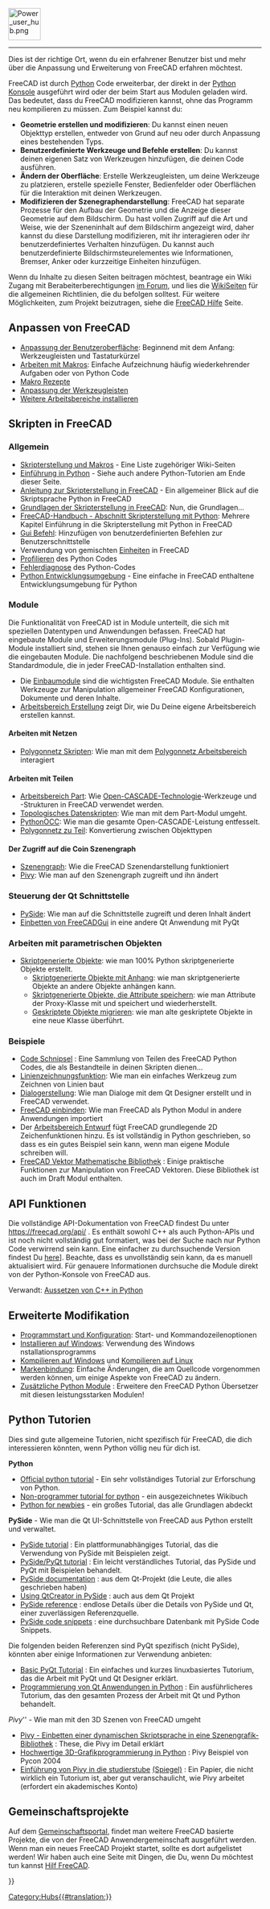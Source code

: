 <languages/>
{{TOCright}}
[[Image:Power_user_hub.png|64px]]
----

Dies ist der richtige Ort, wenn du ein erfahrener Benutzer bist und mehr über die Anpassung und Erweiterung von FreeCAD erfahren möchtest.

FreeCAD ist durch [[Python/de|Python]] Code erweiterbar, der direkt in der [[Python_console/de|Python Konsole]] ausgeführt wird oder der beim Start aus Modulen geladen wird. Das bedeutet, dass du FreeCAD modifizieren kannst, ohne das Programm neu kompilieren zu müssen. Zum Beispiel kannst du:

* '''Geometrie erstellen und modifizieren''': Du kannst einen neuen Objekttyp erstellen, entweder von Grund auf neu oder durch Anpassung eines bestehenden Typs.
* '''Benutzerdefinierte Werkzeuge und Befehle erstellen''': Du kannst  deinen eigenen Satz von Werkzeugen hinzufügen, die deinen Code ausführen.
* '''Ändern der Oberfläche''': Erstelle Werkzeugleisten, um deine Werkzeuge zu platzieren, erstelle spezielle Fenster, Bedienfelder oder Oberflächen für die Interaktion mit deinen Werkzeugen.
*'''Modifizieren der Szenegraphendarstellung''': FreeCAD hat separate Prozesse für den Aufbau der Geometrie und die Anzeige dieser Geometrie auf dem Bildschirm. Du hast vollen Zugriff auf die Art und Weise, wie der Szeneninhalt auf dem Bildschirm angezeigt wird, daher kannst du diese Darstellung modifizieren, mit ihr interagieren oder ihr benutzerdefiniertes Verhalten hinzufügen. Du kannst auch benutzerdefinierte Bildschirmsteurelementes wie Informationen, Bremser, Anker oder kurzzeitige Einheiten hinzufügen.

Wenn du Inhalte zu diesen Seiten beitragen möchtest, beantrage ein Wiki Zugang mit Berabeiterberechtigungen [https://forum.freecad.org/viewtopic.php?f=21&t=6830 im Forum], und lies die [[WikiPages/de|WikiSeiten]] für die allgemeinen Richtlinien, die du befolgen solltest. Für weitere Möglichkeiten, zum Projekt beizutragen, siehe die [[Help_FreeCAD/de|FreeCAD Hilfe]] Seite.

<span id="Customizing_FreeCAD"></span>
== Anpassen von FreeCAD ==

* [[Interface Customization/de|Anpassung der Benutzeroberfläche]]: Beginnend mit dem Anfang: Werkzeugleisten und Tastaturkürzel
* [[Macros/de|Arbeiten mit Makros]]: Einfache Aufzeichnung häufig wiederkehrender Aufgaben oder von Python Code
* [[Macros_recipes/de|Makro Rezepte]]
* [[Customize_Toolbars/de|Anpassung der Werkzeugleisten]]
* [[Installing_more_workbenches/de|Weitere Arbeitsbereiche installieren]]

<span id="Scripting_in_FreeCAD"></span>
== Skripten in FreeCAD ==

<span id="General"></span>
===Allgemein===

* [[Scripting_and_macros/de|Skripterstellung und Makros]] - Eine Liste zugehöriger Wiki-Seiten
* [[Introduction_to_Python/de|Einführung in Python]] - Siehe auch andere Python-Tutorien am Ende dieser Seite.
* [[Python_scripting_tutorial/de|Anleitung zur Skripterstellung in FreeCAD]] - Ein allgemeiner Blick auf die Skriptsprache Python in FreeCAD
* [[FreeCAD_Scripting_Basics/de|Grundlagen der Skripterstellung in FreeCAD]]: Nun, die Grundlagen...
* [[Manual:A_gentle_introduction/de|FreeCAD-Handbuch - Abschnitt Skripterstellung mit Python]]: Mehrere Kapitel Einführung in die Skripterstellung mit Python in FreeCAD
* [[Gui_Command/de|Gui Befehl]]: Hinzufügen von benutzerdefinierten Befehlen zur Benutzerschnittstelle
* Verwendung von gemischten [[Units/de|Einheiten]] in FreeCAD
* [[Profiling/de|Profilieren]] des Python Codes
* [[Debugging/de#Python Fehlerdiagnose|Fehlerdiagnose]] des Python-Codes
*[[Python_Development_Environment/de|Python Entwicklungsumgebung]] - Eine einfache in FreeCAD enthaltene Entwicklungsumgebung für Python

<span id="Modules"></span>
=== Module ===

Die Funktionalität von FreeCAD ist in Module unterteilt, die sich mit speziellen Datentypen und Anwendungen befassen. FreeCAD hat eingebaute Module und Erweiterungsmodule (Plug-Ins). Sobald Plugin-Module installiert sind, stehen sie Ihnen genauso einfach zur Verfügung wie die eingebauten Module. Die nachfolgend beschriebenen Module sind die Standardmodule, die in jeder FreeCAD-Installation enthalten sind.

* Die [[Builtin modules/de|Einbaumodule]] sind die wichtigsten FreeCAD Module. Sie enthalten Werkzeuge zur Manipulation allgemeiner FreeCAD Konfigurationen, Dokumente und deren Inhalte.
* [[Workbench creation/de|Arbeitsbereich Erstellung]] zeigt Dir, wie Du Deine eigene Arbeitsbereich erstellen kannst.

<span id="Working_with_Meshes"></span>
====Arbeiten mit Netzen====

* [[Mesh Scripting/de|Polygonnetz Skripten]]: Wie man mit dem [[Mesh Workbench/de|Polygonnetz Arbeitsbereich]] interagiert

<span id="Working_with_Parts"></span>
====Arbeiten mit Teilen====

* [[Part_Workbench/de|Arbeitsbereich Part]]: Wie [https://en.wikipedia.org/wiki/Open_CASCADE Open-CASCADE-Technologie]-Werkzeuge und -Strukturen in FreeCAD verwendet werden.
* [[Topological data scripting/de|Topologisches Datenskripten]]: Wie man mit dem Part-Modul umgeht.
* [[PythonOCC/de|PythonOCC]]: Wie man die gesamte Open-CASCADE-Leistung entfesselt.
* [[Mesh to Part/de|Polygonnetz zu Teil]]: Konvertierung zwischen Objekttypen

<span id="Accessing_the_Coin_scenegraph"></span>
====Der Zugriff auf die Coin Szenengraph====

* [[Scenegraph/de|Szenengraph]]: Wie die FreeCAD Szenendarstellung funktioniert
* [[Pivy/de|Pivy]]: Wie man auf den Szenengraph zugreift und ihn ändert

<span id="Controlling_the_Qt_interface"></span>
===Steuerung der Qt Schnittstelle===

* [[PySide/de|PySide]]: Wie man auf die Schnittstelle zugreift und deren Inhalt ändert
* [[Embedding FreeCADGui/de|Einbetten von FreeCADGui]] in eine andere Qt Anwendung mit PyQt

<span id="Working_with_parametric_objects"></span>
===Arbeiten mit parametrischen Objekten===

* [[Scripted_objects/de|Skriptgenerierte Objekte]]: wie man 100% Python skriptgenerierte Objekte erstellt.
** [[Scripted_objects_with_attachment/de|Skriptgenerierte Objekte mit Anhang]]: wie man skriptgenerierte Objekte an andere Objekte anhängen kann.
** [[Scripted_objects_saving_attributes/de|Skriptgenerierte Objekte, die Attribute speichern]]: wie man Attribute der Proxy-Klasse mit {{incode|dumps}} und {{incode|loads}} speichert und wiederherstellt.
** [[Scripted_objects_migration/de|Geskriptete Objekte migrieren]]: wie man alte geskriptete Objekte in eine neue Klasse überführt.

<span id="Examples"></span>
===Beispiele===

* [[Code snippets/de|Code Schnipsel]] : Eine Sammlung von Teilen des FreeCAD Python Codes, die als Bestandteile in deinen Skripten dienen...
* [[Line drawing function/de|Linienzeichnungsfunktion]]: Wie man ein einfaches Werkzeug zum Zeichnen von Linien baut
* [[Dialog creation/de|Dialogerstellung]]: Wie man Dialoge mit dem Qt Designer erstellt und in FreeCAD verwendet.
* [[Embedding FreeCAD/de|FreeCAD einbinden]]:  Wie man FreeCAD als Python Modul in andere Anwendungen importiert
* Der [[Draft_Workbench/de|Arbeitsbereich Entwurf]] fügt FreeCAD grundlegende 2D Zeichenfunktionen hinzu. Es ist vollständig in Python geschrieben, so dass es ein gutes Beispiel sein kann, wenn man eigene Module schreiben will.
* [[FreeCAD vector math library/de|FreeCAD Vektor Mathematische Bibliothek]] : Einige praktische Funktionen zur Manipulation von FreeCAD Vektoren. Diese Bibliothek ist auch im Draft Modul enthalten.

<span id="API_Functions"></span>
== API Funktionen ==

Die vollständige API-Dokumentation von FreeCAD findest Du unter https://freecad.org/api/ . Es enthält sowohl C++ als auch Python-APIs und ist noch nicht vollständig gut formatiert, was bei der Suche nach nur Python Code verwirrend sein kann. Eine einfacher zu durchsuchende Version findest Du [[[:Category:API|here]]]. Beachte, dass es unvollständig sein kann, da es manuell aktualisiert wird. Für genauere Informationen durchsuche die Module direkt von der Python-Konsole von FreeCAD aus.

Verwandt: [[Exposing_C%2B%2B_to_Python/de|Aussetzen von C++ in Python
]]

<span id="Advanced_modification"></span>
== Erweiterte Modifikation ==

* [[Start_up_and_Configuration/de|Programmstart und Konfiguration]]: Start- und Kommandozeilenoptionen
* [[Install_on_Windows/de|Installieren auf Windows]]: Verwendung des Windows nstallationsprogramms
* [[Compile_on_Windows/de|Kompilieren auf Windows]] und [[Compile_on_Linux/Unix/de|Kompilieren auf Linux]]
* [[Branding/de|Markenbindung]]: Einfache Änderungen, die am Quellcode vorgenommen werden können, um einige Aspekte von FreeCAD zu ändern.
* [[Extra_python_modules/de|Zusätzliche Python Module]] : Erweitere den FreeCAD Python Übersetzer mit diesen leistungsstarken Modulen!

<span id="Python_tutorials"></span>
== Python Tutorien ==

Dies sind gute allgemeine Tutorien, nicht spezifisch für FreeCAD, die dich interessieren könnten, wenn Python völlig neu für dich ist.

'''Python'''
* [https://docs.python.org/3/tutorial/index.html Official python tutorial] - Ein sehr vollständiges Tutorial zur Erforschung von Python.
* [https://en.wikibooks.org/wiki/Non-Programmer%27s_Tutorial_for_Python_3 Non-programmer tutorial for python] - ein ausgezeichnetes Wikibuch
* [http://npt.cc.rsu.ru/user/wanderer/ODP/Python_for_Newbies.htm Python for newbies] - ein großes Tutorial, das alle Grundlagen abdeckt

'''PySide''' - Wie man die Qt UI-Schnittstelle von FreeCAD aus Python erstellt und verwaltet.
* [http://zetcode.com/gui/pysidetutorial/ PySide tutorial] : Ein plattformunabhängiges Tutorial, das die Verwendung von PySide mit Beispielen zeigt.
* [http://www.pythoncentral.io/series/python-pyside-pyqt-tutorial/ PySide/PyQt tutorial] : Ein leicht verständliches Tutorial, das PySide und PyQt mit Beispielen behandelt.
* [http://qt-project.org/wiki/PySideDocumentation PySide documentation] : aus dem Qt-Projekt (die Leute, die alles geschrieben haben)
* [http://qt-project.org/wiki/QtCreator_and_PySide Using QtCreator in PySide] : auch aus dem Qt Projekt
* [http://srinikom.github.io/pyside-docs/index.html PySide reference] : endlose Details über die Details von PySide und Qt, einer zuverlässigen Referenzquelle.
* [http://nullege.com/codes/search?cq=PySide PySide code snippets] : eine durchsuchbare Datenbank mit PySide Code Snippets.

Die folgenden beiden Referenzen sind PyQt spezifisch (nicht PySide), könnten aber einige Informationen zur Verwendung anbieten:
* [http://www.cs.usfca.edu/~afedosov/qttut/ Basic PyQt Tutorial] : Ein einfaches und kurzes linuxbasiertes Tutorium, das die Arbeit mit PyQt und Qt Designer erklärt.
* [http://vizzzion.org/?id=pyqt Programmierung von Qt Anwendungen in Python] : Ein ausführlicheres Tutorium, das den gesamten Prozess der Arbeit mit Qt und Python behandelt.

''Pivy'''' - Wie man mit den 3D Szenen von FreeCAD umgeht
* [http://citeseerx.ist.psu.edu/viewdoc/download?doi=10.1.1.108.947&rep=rep1&type=pdf Pivy - Einbetten einer dynamischen Skriptsprache in eine Szenengrafik-Bibliothek] : These, die Pivy im Detail erklärt
* [http://ftp.ntua.gr/mirror/python/pycon/dc2004/papers/47/ Hochwertige 3D-Grafikprogrammierung in Python] : Pivy Beispiel von Pycon 2004
* [https://www.semanticscholar.org/paper/Integrating-Pivy-into-Studierstube-4.2-Gruber/08c9a89c8326c87f81c2d83428029fbfb6c2ae64 Einführung von Pivy in die studierstube] [https://www.researchgate.net/publication/228737136_Integrating_Pivy_into_Studierstube_42 (Spiegel)] : Ein Papier, die nicht wirklich ein Tutorium ist, aber gut veranschaulicht, wie Pivy arbeitet (erfordert ein akademisches Konto)

<span id="Community_projects"></span>
== Gemeinschaftsprojekte == 

Auf dem [[FreeCAD Community Portal/de|Gemeinschaftsportal]], findet man weitere FreeCAD basierte Projekte, die von der FreeCAD Anwendergemeinschaft ausgeführt werden. Wenn man ein neues FreeCAD Projekt startet, sollte es dort aufgelistet werden! Wir haben auch eine Seite mit Dingen, die Du, wenn Du möchtest tun kannst  [[Help FreeCAD/de|Hilf FreeCAD]].


{{Powerdocnavi{{#translation:}}}}
[[Category:Hubs{{#translation:}}]]